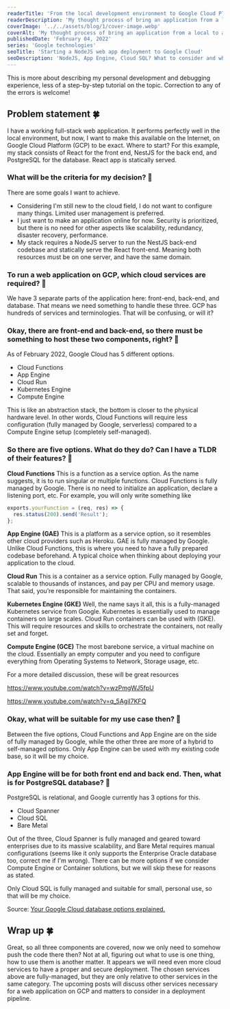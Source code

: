 ```yaml
---
readerTitle: 'From the local development environment to Google Cloud Platform, where to start?'
readerDescription: 'My thought process of bring an application from a local to a cloud environment.'
coverImage: '../../assets/blog/1/cover-image.webp'
coverAlt: 'My thought process of bring an application from a local to a cloud environment.'
publishedDate: 'February 04, 2022'
series: 'Google technologies'
seoTitle: 'Starting a NodeJS web app deployment to Google Cloud'
seoDescription: 'NodeJS, App Engine, Cloud SQL? What to consider and where to start?'
---
```



This is more about describing my personal development and debugging experience, less of a step-by-step tutorial on the topic. Correction to any of the errors is welcome!

## Problem statement 🍀

I have a working full-stack web application. It performs perfectly well in the local environment, but now, I want to make this available on the Internet, on Google Cloud Platform (GCP) to be exact. Where to start? For this example, my stack consists of React for the front end, NestJS for the back end, and PostgreSQL for the database. React app is statically served.

### What will be the criteria for my decision? 🤔

There are some goals I want to achieve.

- Considering I'm still new to the cloud field, I do not want to configure many things. Limited user management is preferred.
- I just want to make an application online for now. Security is prioritized, but there is no need for other aspects like scalability, redundancy, disaster recovery, performance.
- My stack requires a NodeJS server to run the NestJS back-end codebase and statically serve the React front-end. Meaning both resources must be on one server, and have the same domain.

### To run a web application on GCP, which cloud services are required? 🤔

We have 3 separate parts of the application here: front-end, back-end, and database. That means we need something to handle these three. GCP has hundreds of services and terminologies. That will be confusing, or will it?

### Okay, there are front-end and back-end, so there must be something to host these two components, right? 🤔

As of February 2022, Google Cloud has 5 different options.

- Cloud Functions
- App Engine
- Cloud Run
- Kubernetes Engine
- Compute Engine

This is like an abstraction stack, the bottom is closer to the physical hardware level. In other words, Cloud Functions will require less configuration (fully managed by Google, serverless) compared to a Compute Engine setup (completely self-managed).

### So there are five options. What do they do? Can I have a TLDR of their features? 🤔

**Cloud Functions**
This is a function as a service option. As the name suggests, it is to run singular or multiple functions. Cloud Functions is fully managed by Google. There is no need to initialize an application, declare a listening port, etc. For example, you will only write something like

```ts showLineNumbers
exports.yourFunction = (req, res) => {
  res.status(200).send('Result');
};
```

**App Engine (GAE)**
This is a platform as a service option, so it resembles other cloud providers such as Heroku. GAE is fully managed by Google. Unlike Cloud Functions, this is where you need to have a fully prepared codebase beforehand. A typical choice when thinking about deploying your application to the cloud.

**Cloud Run**
This is a container as a service option. Fully managed by Google, scalable to thousands of instances, and pay per CPU and memory usage. That said, you’re responsible for maintaining the containers.

**Kubernetes Engine (GKE)**
Well, the name says it all, this is a fully-managed Kubernetes service from Google. Kubernetes is essentially used to manage containers on large scales. Cloud Run containers can be used with (GKE). This will require resources and skills to orchestrate the containers, not really set and forget.

**Compute Engine (GCE)**
The most barebone service, a virtual machine on the cloud. Essentially an empty computer and you need to configure everything from Operating Systems to Network, Storage usage, etc.


<BlogImage imageMetadata={image1} alt='Google computing stack as of February 2022.' />

For a more detailed discussion, these will be great resources

https://www.youtube.com/watch?v=wzPmgWJ5fpU

https://www.youtube.com/watch?v=q_5AgiI7KFQ

### Okay, what will be suitable for my use case then? 🤔

Between the five options, Cloud Functions and App Engine are on the side of fully managed by Google, while the other three are more of a hybrid to self-managed options. Only App Engine can be used with my existing code base, so it will be my choice.

### App Engine will be for both front end and back end. Then, what is for PostgreSQL database? 🤔

PostgreSQL is relational, and Google currently has 3 options for this.

- Cloud Spanner
- Cloud SQL
- Bare Metal

Out of the three, Cloud Spanner is fully managed and geared toward enterprises due to its massive scalability, and Bare Metal requires manual configurations (seems like it only supports the Enterprise Oracle database too, correct me if I'm wrong). There can be more options if we consider Compute Engine or Container solutions, but we will skip these for reasons as stated.

Only Cloud SQL is fully managed and suitable for small, personal use, so that will be my choice.


<BlogImage imageMetadata={image2} alt='Google relational databases platforms and use cases.' />

Source: <a href="https://cloud.google.com/blog/topics/developers-practitioners/your-google-cloud-database-options-explained">Your Google Cloud database options explained.</a>

## Wrap up 🍀

Great, so all three components are covered, now we only need to somehow push the code there then? Not at all, figuring out what to use is one thing, how to use them is another matter. It appears we will need even more cloud services to have a proper and secure deployment.
The chosen services above are fully-managed, but they are only relative to other services in the same category. The upcoming posts will discuss other services necessary for a web application on GCP and matters to consider in a deployment pipeline.

